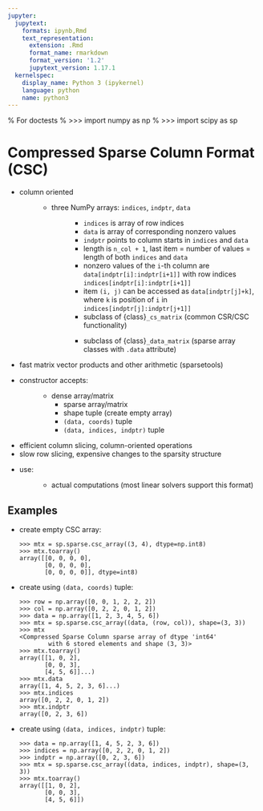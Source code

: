 ```yaml
---
jupyter:
  jupytext:
    formats: ipynb,Rmd
    text_representation:
      extension: .Rmd
      format_name: rmarkdown
      format_version: '1.2'
      jupytext_version: 1.17.1
  kernelspec:
    display_name: Python 3 (ipykernel)
    language: python
    name: python3
---
```


% For doctests
% >>> import numpy as np
% >>> import scipy as sp

# Compressed Sparse Column Format (CSC)

- column oriented
  : - three NumPy arrays: `indices`, `indptr`, `data`
      : - `indices` is array of row indices
        - `data` is array of corresponding nonzero values
        - `indptr` points to column starts in `indices` and `data`
        - length is `n_col + 1`, last item = number of values = length of both
          `indices` and `data`
        - nonzero values of the `i`-th column are `data[indptr[i]:indptr[i+1]]`
          with row indices `indices[indptr[i]:indptr[i+1]]`
        - item `(i, j)` can be accessed as `data[indptr[j]+k]`, where `k` is
          position of `i` in `indices[indptr[j]:indptr[j+1]]`
    - subclass of {class}`_cs_matrix` (common CSR/CSC functionality)
      : - subclass of {class}`_data_matrix` (sparse array classes with
          `.data` attribute)
- fast matrix vector products and other arithmetic (sparsetools)
- constructor accepts:
  : - dense array/matrix
    - sparse array/matrix
    - shape tuple (create empty array)
    - `(data, coords)` tuple
    - `(data, indices, indptr)` tuple
- efficient column slicing, column-oriented operations
- slow row slicing, expensive changes to the sparsity structure
- use:
  : - actual computations (most linear solvers support this format)

## Examples

- create empty CSC array:

  ```
  >>> mtx = sp.sparse.csc_array((3, 4), dtype=np.int8)
  >>> mtx.toarray()
  array([[0, 0, 0, 0],
         [0, 0, 0, 0],
         [0, 0, 0, 0]], dtype=int8)
  ```

- create using `(data, coords)` tuple:

  ```
  >>> row = np.array([0, 0, 1, 2, 2, 2])
  >>> col = np.array([0, 2, 2, 0, 1, 2])
  >>> data = np.array([1, 2, 3, 4, 5, 6])
  >>> mtx = sp.sparse.csc_array((data, (row, col)), shape=(3, 3))
  >>> mtx
  <Compressed Sparse Column sparse array of dtype 'int64'
          with 6 stored elements and shape (3, 3)>
  >>> mtx.toarray()
  array([[1, 0, 2],
         [0, 0, 3],
         [4, 5, 6]]...)
  >>> mtx.data
  array([1, 4, 5, 2, 3, 6]...)
  >>> mtx.indices
  array([0, 2, 2, 0, 1, 2])
  >>> mtx.indptr
  array([0, 2, 3, 6])
  ```

- create using `(data, indices, indptr)` tuple:

  ```
  >>> data = np.array([1, 4, 5, 2, 3, 6])
  >>> indices = np.array([0, 2, 2, 0, 1, 2])
  >>> indptr = np.array([0, 2, 3, 6])
  >>> mtx = sp.sparse.csc_array((data, indices, indptr), shape=(3, 3))
  >>> mtx.toarray()
  array([[1, 0, 2],
         [0, 0, 3],
         [4, 5, 6]])
  ```